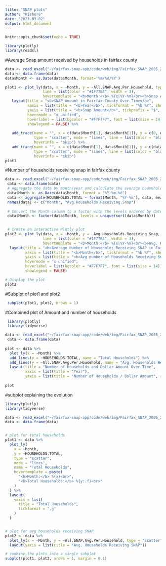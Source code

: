 ```yaml
---
title: "SNAP plots"
author: "Kishore"
date: "2023-03-02"
output: html_document
---
```


```r
knitr::opts_chunk$set(echo = TRUE)
```

```r
library(plotly)
library(readxl)
```

#Average Snap amount received by households in fairfax county

```r
data <- read_excel("~/fairfax-snap-app/code/web/img/Fairfax_SNAP_2005_2023_dataset.xlsx")
data <- data.frame(data)
data$Month <- as.Date(data$Month, format='%m/%d/%Y')

```

```r
plot1 <- plot_ly(data, x = ~Month, y = ~All.SNAP.Avg.Per.Household, type = "scatter", mode = "lines",
                 line = list(color = "#1F77B4", width = 3),
                 hovertemplate = "<b>Month:</b> %{x|%Y-%m}<br><b>Snap Amount:</b> %{y:$,.2f}<extra></extra>") %>%
   layout(title = "<b>SNAP Amount in Fairfax County Over Time</b>",
          xaxis = list(title = "<b>Year</b>", tickformat = "%b %Y", showspikes = TRUE, spikemode = "across", spikethickness = 1),
          yaxis = list(title = "<b>Snap Amount</b>", tickprefix = "$", showspikes = TRUE, spikemode = "across", spikethickness = 1),
          hovermode = "x unified",
          hoverlabel = list(bgcolor = "#F7F7F7", font = list(size = 14)),
          showlegend = FALSE) %>%
   
   add_trace(name = "", x = c(data$Month[1], data$Month[1]), y = c(0, data$All.SNAP.Avg.Per.Household[1]),
             type = "scatter", mode = "lines", line = list(color = "black", dash = "dash"),
             hoverinfo = "skip") %>%
   add_trace(name = "", x = c(data$Month[1], data$Month[1]), y = c(data$All.SNAP.Avg.Per.Household[1], data$All.SNAP.Avg.Per.Household[1]),
             type = "scatter", mode = "lines", line = list(color = "black", dash = "dash"),
             hoverinfo = "skip")
plot1

```

#Number of households receiving snap in fairfax county

```r
data <- read_excel("~/fairfax-snap-app/code/web/img/Fairfax_SNAP_2005_2023_dataset.xlsx")
 data <- data.frame(data)
 # Aggregate the data by month/year and calculate the average households receiving snap
 data$Month <- as.Date(data$Month, format = "%Y-%m-%d")
 data <- aggregate(HOUSEHOLDS.TOTAL ~ format(Month, "%Y-%m"), data, mean)
 names(data) <- c("Month", "Avg.Households.Receiving.Snap")
 
 # Convert the Month column to a factor with the levels ordered by date
 data$Month <- factor(data$Month, levels = unique(sort(data$Month)))
 
```

```r
 # Create an interactive Plotly plot
plot2 <- plot_ly(data, x = ~Month, y = ~Avg.Households.Receiving.Snap, type = "scatter", mode = "lines",
                 line = list(color = "#1F77B4", width = 3),
                 hovertemplate = "<b>Month:</b> %{x|%Y-%m}<br><b>Avg. Households Receiving Snap:</b> %{y}<extra></extra>") %>%
  layout(title = "<b>Average Number of Households Receiving SNAP in Fairfax County </b>",
         xaxis = list(title = "<b>Month</b>", tickformat = "%b %Y", showspikes = TRUE, spikemode = "across", spikethickness = 1),
         yaxis = list(title = "<b>Avg number of Households Receiving Snap</b>", showspikes = TRUE, spikemode = "across", spikethickness = 1, tickformat = ".0f"),
         hovermode = "x unified",
         hoverlabel = list(bgcolor = "#F7F7F7", font = list(size = 14)),
         showlegend = FALSE)

# Display the plot
plot2

```

#Subplot of plot1 and plot2

```r
 subplot(plot1, plot2, nrows = 1)
```

#Combined plot of Amount and number of households

```r
 library(plotly)
 library(tidyverse)
```

```r
data <- read_excel("~/fairfax-snap-app/code/web/img/Fairfax_SNAP_2005_2023_dataset.xlsx")
 data <- data.frame(data)
 
plot <- data %>%
  plot_ly(x = ~Month) %>%
  add_lines(y = ~HOUSEHOLDS.TOTAL, name = "Total Households") %>%
  add_lines(y = ~All.SNAP.Avg.Per.Household, name = "Avg. Households Receiving SNAP") %>%
  layout(title = "Number of Households and Dollar Amount Over Time",
         xaxis = list(title = "Year"),
         yaxis = list(title = "Number of Households / Dollar Amount", range = c(0, 30000), tickformat = ".0f")) 
  
plot


```

#subplot explaining the evolution

```r
library(plotly)
library(tidyverse)

data <- read_excel("~/fairfax-snap-app/code/web/img/Fairfax_SNAP_2005_2023_dataset.xlsx")
data <- data.frame(data)


# plot for total households
plot1 <- data %>%
  plot_ly(
    x = ~Month,
    y = ~HOUSEHOLDS.TOTAL,
    type = "scatter",
    mode = "lines",
    name = "Total Households",
    hovertemplate = paste(
      "<b>Month:</b> %{x}<br>",
      "<b>Total Households:</b> %{y:.f}<br>"
    )
  ) %>%
  layout(
    yaxis = list(
      title = "Total Households",
      tickformat = ",g"
    )
  )


# plot for avg households receiving SNAP
plot2 <- data %>%
  plot_ly(x = ~Month, y = ~All.SNAP.Avg.Per.Household, type = "scatter", mode = "lines", name = "Avg SNAP amount received by Households") %>%
  layout(yaxis = list(title = "Avg. Households Receiving SNAP"))

# combine the plots into a single subplot
subplot(plot1, plot2, nrows = 1, margin = 0.1)
```
